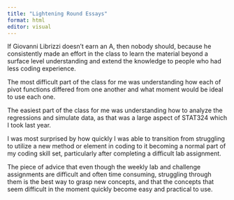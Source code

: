 ```yaml
---
title: "Lightening Round Essays"
format: html
editor: visual
---
```


If Giovanni Librizzi doesn't earn an A, then nobody should, because he consistently made an effort in the class to learn the material beyond a surface level understanding and extend the knowledge to people who had less coding experience.

The most difficult part of the class for me was understanding how each of pivot functions differed from one another and what moment would be ideal to use each one.

The easiest part of the class for me was understanding how to analyze the regressions and simulate data, as that was a large aspect of STAT324 which I took last year.

I was most surprised by how quickly I was able to transition from struggling to utilize a new method or element in coding to it becoming a normal part of my coding skill set, particularly after completing a difficult lab assignment.

The piece of advice that even though the weekly lab and challenge assignments are difficult and often time consuming, struggling through them is the best way to grasp new concepts, and that the concepts that seem difficult in the moment quickly become easy and practical to use.

\
